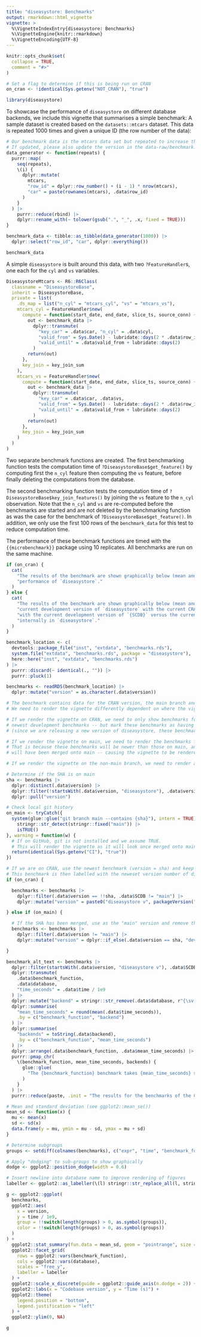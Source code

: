 ---
title: "diseasystore: Benchmarks"
output: rmarkdown::html_vignette
vignette: >
  %\VignetteIndexEntry{diseasystore: Benchmarks}
  %\VignetteEngine{knitr::rmarkdown}
  %\VignetteEncoding{UTF-8}
---

```{r, include = FALSE}
knitr::opts_chunk$set(
  collapse = TRUE,
  comment = "#>"
)

# Set a flag to determine if this is being run on CRAN
on_cran <- !identical(Sys.getenv("NOT_CRAN"), "true")
```

```{r setup}
library(diseasystore)
```


To showcase the performance of `diseasystore` on different database backends, we include this vignette that summarises
a simple benchmark:
A sample dataset is created based on the `datasets::mtcars` dataset. This data is repeated 1000 times and given a unique
ID (the row number of the data):

```{r benchmark data, include = FALSE}
# Our benchmark data is the mtcars data set but repeated to increase the data size
# If updated, please also update the version in the data-raw/benchmark.R
data_generator <- function(repeats) {
  purrr::map(
    seq(repeats),
    \(i) {
      dplyr::mutate(
        mtcars,
        "row_id" = dplyr::row_number() + (i - 1) * nrow(mtcars),
        "car" = paste(rownames(mtcars), .data$row_id)
      )
    }
  ) |>
    purrr::reduce(rbind) |>
    dplyr::rename_with(~ tolower(gsub(".", "_", .x, fixed = TRUE)))
}

benchmark_data <- tibble::as_tibble(data_generator(1000)) |>
  dplyr::select("row_id", "car", dplyr::everything())
```

```{r benchmark data print}
benchmark_data
```

A simple `diseasystore` is built around this data, with two `?FeatureHandler`s, one each for the `cyl` and `vs`
variables.
```{r, eval = FALSE}
DiseasystoreMtcars <- R6::R6Class(
  classname = "DiseasystoreBase",
  inherit = DiseasystoreBase,
  private = list(
    .ds_map = list("n_cyl" = "mtcars_cyl", "vs" = "mtcars_vs"),
    mtcars_cyl = FeatureHandler$new(
      compute = function(start_date, end_date, slice_ts, source_conn) {
        out <- benchmark_data |>
          dplyr::transmute(
            "key_car" = .data$car, "n_cyl" = .data$cyl,
            "valid_from" = Sys.Date() - lubridate::days(2 * .data$row_id - 1),
            "valid_until" = .data$valid_from + lubridate::days(2)
          )
        return(out)
      },
      key_join = key_join_sum
    ),
    mtcars_vs = FeatureHandler$new(
      compute = function(start_date, end_date, slice_ts, source_conn) {
        out <- benchmark_data |>
          dplyr::transmute(
            "key_car" = .data$car, .data$vs,
            "valid_from" = Sys.Date() - lubridate::days(2 * .data$row_id),
            "valid_until" = .data$valid_from + lubridate::days(2)
          )
        return(out)
      },
      key_join = key_join_sum
    )
  )
)
```

Two separate benchmark functions are created.
The first benchmarking function tests the computation time of `?DiseasystoreBase$get_feature()` by computing first the
`n_cyl` feature then computing the `vs` feature, before finally deleting the computations from the database.

The second benchmarking function tests the computation time of `?DiseasystoreBase$key_join_features()` by joining the
`vs` feature to the `n_cyl` observation. Note that the `n_cyl` and `vs` are re-computed before the benchmarks are
started and are not deleted by the benchmarking function as was the case for the benchmark of
`?DiseasystoreBase$get_feature()`. In addition, we only use the first 100 rows of the `benchmark_data` for this test
to reduce computation time.

The performance of these benchmark functions are timed with the `{{microbenchmark}}` package using 10 replicates.
All benchmarks are run on the same machine.

```{r benchmark context, results = "asis", include = FALSE}
if (on_cran) {
  cat(
    "The results of the benchmark are shown graphically below (mean and standard deviation), where measure the",
    "performance of `diseasystore`."
  )
} else {
  cat(
    "The results of the benchmark are shown graphically below (mean and standard deviation), where we compare the",
    "current development version of `diseasystore` with the current CRAN version. In addition, we run the benchmarks",
    "with the current development version of `{SCDB}` versus the current CRAN version since `{SCDB}` is used",
    "internally in `diseasystore`."
  )
}
```

```{r, echo = FALSE, eval = rlang::is_installed("here")}
benchmark_location <- c(
  devtools::package_file("inst", "extdata", "benchmarks.rds"),
  system.file("extdata", "benchmarks.rds", package = "diseasystore"),
  here::here("inst", "extdata", "benchmarks.rds")
) |>
  purrr::discard(~ identical(., "")) |>
  purrr::pluck(1)

benchmarks <- readRDS(benchmark_location) |>
  dplyr::mutate("version" = as.character(.data$version))

# The benchmark contains data for the CRAN version, the main branch and whatever branch the workflow was run on.
# We need to render the vignette differently dependent on where the vignette is rendered.

# If we render the vignette on CRAN, we need to only show benchmarks for the current CRAN version SCDB and the
# newest development benchmarks -- but mark these benchmarks as having the new version of diseasystore.
# (since we are releasing a new version of diseasystore, these benchmarks will belong to the new CRAN version)

# If we render the vignette on main, we need to render the benchmarks from the non-main branch as the main results
# That is because these benchmarks will be newer than those on main, and the code that generate the results
# will have been merged onto main -- causing the vignette to be rendered.

# If we render the vignette on the non-main branch, we need to render all of the benchmarks

# Determine if the SHA is on main
sha <- benchmarks |>
  dplyr::distinct(.data$version) |>
  dplyr::filter(!startsWith(.data$version, "diseasystore"), .data$version != "main") |>
  dplyr::pull("version")

# Check local git history
on_main <- tryCatch({
  system(glue::glue("git branch main --contains {sha}"), intern = TRUE) |>
    stringr::str_detect(stringr::fixed("main")) |>
    isTRUE()
}, warning = function(w) {
  # If on GitHub, git is not installed and we assume TRUE.
  # This will render the vignette as it will look once merged onto main.
  return(identical(Sys.getenv("CI"), "true"))
})

# If we are on CRAN, use the newest benchmark (version = sha) and keep only CRAN SCDB results
# This benchmark is then labelled with the neweset version number of diseasystore (the one we just deployed to CRAN)
if (on_cran) {

  benchmarks <- benchmarks |>
    dplyr::filter(.data$version == !!sha, .data$SCDB != "main") |>
    dplyr::mutate("version" = paste0("diseasystore v", packageVersion("diseasystore")))

} else if (on_main) {

  # If the SHA has been merged, use as the "main" version and remove the other, older, main version
  benchmarks <- benchmarks |>
    dplyr::filter(.data$version != "main") |>
    dplyr::mutate("version" = dplyr::if_else(.data$version == sha, "development", .data$version))

}
```

```{r Generate alt text for benchmarks, echo = FALSE, results = "hide", eval = rlang::is_installed("here")}
benchmark_alt_text <- benchmarks |>
  dplyr::filter(startsWith(.data$version, "diseasystore v"), .data$SCDB != "main") |>
  dplyr::transmute(
    .data$benchmark_function,
    .data$database,
    "time_seconds" = .data$time / 1e9
  ) |>
  dplyr::mutate("backend" = stringr::str_remove(.data$database, r"{\sv[\w+\.]+$}")) |>
  dplyr::summarise(
    "mean_time_seconds" = round(mean(.data$time_seconds)),
    .by = c("benchmark_function", "backend")
  ) |>
  dplyr::summarise(
    "backends" = toString(.data$backend),
    .by = c("benchmark_function", "mean_time_seconds")
  ) |>
  dplyr::arrange(.data$benchmark_function, .data$mean_time_seconds) |>
  purrr::pmap_chr(
    \(benchmark_function, mean_time_seconds, backends) {
      glue::glue(
        "The {benchmark_function} benchmark takes {mean_time_seconds} seconds to run on the {backends} backends."
      )
    }
  ) |>
  purrr::reduce(paste, .init = "The results for the benchmarks of the CRAN versions are as follows:")
```

```{r, echo = FALSE, fig.alt = benchmark_alt_text, eval = rlang::is_installed("here")}
# Mean and standard deviation (see ggplot2::mean_se())
mean_sd <- function(x) {
  mu <- mean(x)
  sd <- sd(x)
  data.frame(y = mu, ymin = mu - sd, ymax = mu + sd)
}

# Determine subgroups
groups <- setdiff(colnames(benchmarks), c("expr", "time", "benchmark_function", "database", "version", "n"))

# Apply "dodging" to sub-groups to show graphically
dodge <- ggplot2::position_dodge(width = 0.6)

# Insert newline into database name to improve rendering of figures
labeller <- ggplot2::as_labeller(\(l) stringr::str_replace_all(l, stringr::fixed(" v"), "\nv"))

g <- ggplot2::ggplot(
  benchmarks,
  ggplot2::aes(
    x = version,
    y = time / 1e9,
    group = !!switch(length(groups) > 0, as.symbol(groups)),
    color = !!switch(length(groups) > 0, as.symbol(groups))
  )
) +
  ggplot2::stat_summary(fun.data = mean_sd, geom = "pointrange", size = 0.5, linewidth = 1, position = dodge) +
  ggplot2::facet_grid(
    rows = ggplot2::vars(benchmark_function),
    cols = ggplot2::vars(database),
    scales = "free_y",
    labeller = labeller
  ) +
  ggplot2::scale_x_discrete(guide = ggplot2::guide_axis(n.dodge = 2)) +
  ggplot2::labs(x = "Codebase version", y = "Time (s)") +
  ggplot2::theme(
    legend.position = "bottom",
    legend.justification = "left"
  ) +
  ggplot2::ylim(0, NA)

g
```
